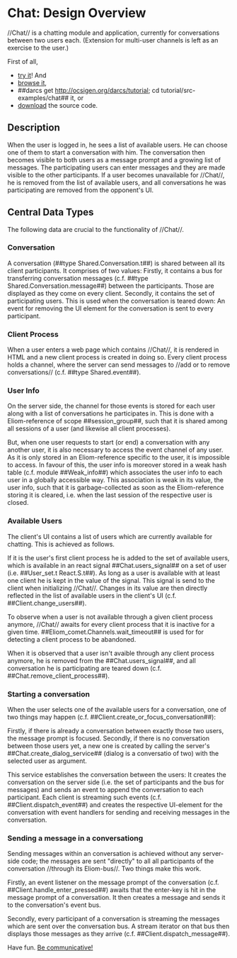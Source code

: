 = Chat: Design Overview =

//Chat// is a chatting module and application, currently for conversations
between two users each. (Extension for multi-user channels is left as an
exercise to the user.)

First of all,
* [[site:chat|try it]]! And
* [[site:darcs/tutorial/src-examples/chat|browse it]],
* ##darcs get http://ocsigen.org/darcs/tutorial; cd tutorial/src-examples/chat## it, or
* [[site:download/chat.tar.gz|download]] the source code.

== Description ==

When the user is logged in, he sees a list of available users. He can choose
one of them to start a conversation with him. The conversation then becomes
visible to both users as a message prompt and a growing list of messages.  The
participating users can enter messages and they are made visible to the other
participants.  If a user becomes unavailable for //Chat//, he is removed from the
list of available users, and all conversations he was participating are removed
from the opponent's UI.

== Central Data Types ==

The following data are crucial to the functionality of //Chat//.

=== Conversation ===
A conversation (##type Shared.Conversation.t##) is shared between all its
client participants. It comprises of two values: Firstly, it contains a bus for
transferring conversation messages (c.f. ##type Shared.Conversation.message##)
between the participants. Those are displayed as they come on every client.
Secondly, it contains the set of participating users. This is used when the
conversation is teared down: An event for removing the UI element for the
conversation is sent to every participant.

=== Client Process ===
When a user enters a web page which contains //Chat//, it is rendered in HTML and
a new client process is created in doing so.  Every client process holds a
channel, where the server can send messages to //add or to remove conversations//
(c.f. ##type Shared.event##).

=== User Info ===
On the server side, the channel for those events is stored for each user along
with a list of conversations he participates in.  This is done with a
Eliom-reference of scope ##session_group##, such that it is shared among all
sessions of a user (and likewise all client processes).

But, when one user requests to start (or end) a conversation with any another
user, it is also necessary to access the event channel of any user.
As it is only stored in an Eliom-reference specific to the user, it is
impossible to access.  In favour of this, the user info is moreover
stored in a weak hash table (c.f. module ##Weak_info##) which associates the
user info to each user in a globally accessible way. This association is weak
in its value, the user info, such that it is garbage-collected as soon as the
Eliom-reference storing it is cleared, i.e. when the last session of the
respective user is closed.


=== Available Users ===
The client's UI contains a list of users which are currently available for
chatting. This is achieved as follows.

If it is the user's first client process he is added to the set of available
users, which is available in an react signal ##Chat.users_signal## on a set of
user (i.e. ##User_set.t React.S.t##).
As long as a user is available with at least one client he is kept in the value
of the signal. This signal is send to the client when initializing //Chat//.
Changes in its value are then directly reflected in the list of available users
in the client's UI (c.f.  ##Client.change_users##).

To observe when a user is not available through a given client process anymore,
//Chat// awaits for every client process that it is inactive for a given
time.  ##Eliom_comet.Channels.wait_timeout## is used for for detecting a client
process to be abandoned.

When it is observed that a user isn't avaible through any client process
anymore, he is removed from the ##Chat.users_signal##, and all conversation he
is participating are teared down (c.f. ##Chat.remove_client_process##).

=== Starting a conversation ===
When the user selects one of the available users for a conversation, one of two
things may happen (c.f. ##Client.create_or_focus_conversation##):

Firstly, if there is already a conversation between exactly those two users,
the message prompt is focused.
Secondly, if there is no conversation between those users yet, a new one is created
by calling the server's ##Chat.create_dialog_service## (dialog is a conversatio
of two) with the selected user as argument.

This service establishes the conversation between the users: It creates the
conversation on the server side (i.e. the set of participants and the bus for
messages) and sends an event to append the conversation to each participant.
Each client is streaming such events (c.f. ##Client.dispatch_event##) and
creates the respective UI-element for the conversation with event handlers for
sending and receiving messages in the conversation.

=== Sending a message in a conversationg ===
Sending messages within an conversation is achieved without any server-side
code; the messages are sent "directly" to all all participants of the
conversation //through its Eliom-bus//. Two things make this work.

Firstly, an event listener on the message prompt of the conversation
(c.f. ##Client.handle_enter_pressed##) awaits that the enter-key is hit in
the message prompt of a conversation. It then creates a message and sends it
to the conversation's event bus.

Secondly, every participant of a conversation is streaming the messages which
are sent over the conversation bus.
A stream iterator on that bus then displays those messages as they arrive
(c.f. ##Client.dispatch_message##).

Have fun. [[site:chat|Be communicative!]]

